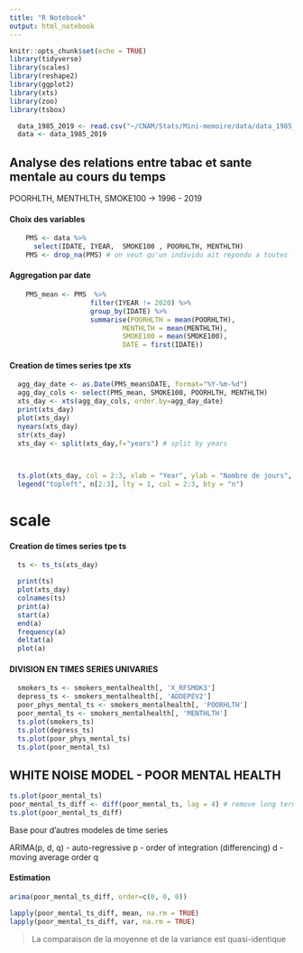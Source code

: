```yaml
---
title: "R Notebook"
output: html_notebook
---
```

```r
knitr::opts_chunk$set(echo = TRUE)
library(tidyverse)
library(scales)
library(reshape2)
library(ggplot2)
library(xts)
library(zoo)
library(tsbox)
```

```r
  data_1985_2019 <- read.csv("~/CNAM/Stats/Mini-memoire/data/data_1985_2019_cleaned.csv")
  data <- data_1985_2019
```

## Analyse des relations entre tabac et sante mentale au cours du temps
POORHLTH, MENTHLTH, SMOKE100 -> 1996 - 2019

#### Choix des variables

```r
    PMS <- data %>%
      select(IDATE, IYEAR,  SMOKE100 , POORHLTH, MENTHLTH)
    PMS <- drop_na(PMS) # on veut qu'un individu ait repondu a toutes les questions

```

#### Aggregation par date

```r
    PMS_mean <- PMS  %>%
                    filter(IYEAR != 2020) %>%
                    group_by(IDATE) %>% 
                    summarise(POORHLTH = mean(POORHLTH),
                            MENTHLTH = mean(MENTHLTH),
                            SMOKE100 = mean(SMOKE100),
                            DATE = first(IDATE))

```

#### Creation de times series tpe xts

```r
  agg_day_date <- as.Date(PMS_mean$DATE, format="%Y-%m-%d")
  agg_day_cols <- select(PMS_mean, SMOKE100, POORHLTH, MENTHLTH)
  xts_day <- xts(agg_day_cols, order.by=agg_day_date) 
  print(xts_day)
  plot(xts_day)
  nyears(xts_day)
  str(xts_day)
  xts_day <- split(xts_day,f="years") # split by years

  

  ts.plot(xts_day, col = 2:3, xlab = "Year", ylab = "Nombre de jours", main = "tobacco and mental heath")
  legend("topleft", n[2:3], lty = 1, col = 2:3, bty = "n")
```
# scale

#### Creation de times series tpe ts

```r
  ts <- ts_ts(xts_day)
```

```r
  print(ts)
  plot(xts_day)
  colnames(ts)
  print(a)
  start(a)
  end(a)
  frequency(a)
  deltat(a)
  plot(a)
```



#### DIVISION EN TIMES SERIES UNIVARIES

```r
  smokers_ts <- smokers_mentalhealth[, 'X_RFSMOK3']
  depress_ts <- smokers_mentalhealth[, 'ADDEPEV2']
  poor_phys_mental_ts <- smokers_mentalhealth[, 'POORHLTH']
  poor_mental_ts <- smokers_mentalhealth[, 'MENTHLTH']
  ts.plot(smokers_ts)
  ts.plot(depress_ts)
  ts.plot(poor_phys_mental_ts)
  ts.plot(poor_mental_ts)
```

 <!-- Ressemble a du white noise : mean and variance constante, pas de correlations over time (pas de seasonal trends) -->
 <!-- Bemol quand meme perdiodicite cycle d'un an (du au fetes moins d'interviews)  -->

## WHITE NOISE MODEL - POOR MENTAL HEALTH

```r
ts.plot(poor_mental_ts)
poor_mental_ts_diff <- diff(poor_mental_ts, lag = 4) # remove long term (seasonal) trends
ts.plot(poor_mental_ts_diff)
```

Base pour d'autres modeles de time series

ARIMA(p, d, q)
- auto-regressive p
- order of integration (differencing) d
- moving average order q

#### Estimation

```r
arima(poor_mental_ts_diff, order=c(0, 0, 0))
```
```r
lapply(poor_mental_ts_diff, mean, na.rm = TRUE)
lapply(poor_mental_ts_diff, var, na.rm = TRUE)
```
> La comparaison de la moyenne et de la variance est quasi-identique
